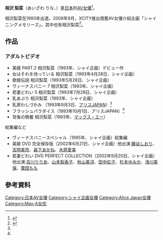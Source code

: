 {{AV女優|
|モデル名=相沢 梨菜
|ふりがな=あいざわ りな
|愛称=
|生年=1973
|生月=8
|生日=11
|出身地={{JPN}}
|血液型=[[ABO式血液型|型]]
|時点=1993年9月
|身長=153
|体重=
|バスト=84
|ウエスト=59
|ヒップ=87
|カップ=
|股下=
|靴=
|身体備考=
|ジャンル=[[日本成人影片|AV]]
|AV出演期間=1993年 - 
|活動備考=
|他の活動=
|その他=
}}

'''相沢 梨菜'''（あいざわ りな、{{bd|1973年|8月11日|||catIdx=相}}）是[[日本|日本]]的[[AV女優|AV女優]]<ref name="alice">{{cite web |url=http://www.alicejapan.co.jp/actress.php?actress_id=07e15d0990cf98bba38dca206caba7e6 |title=女優詳細 |publisher=アリスJAPAN |accessdate=2012-11-20 |archive-date=2014-08-31 |archive-url=https://web.archive.org/web/20140831130713/http://www.alicejapan.co.jp/actress.php?actress_id=07e15d0990cf98bba38dca206caba7e6 |dead-url=no }}</ref>。

相沢梨菜在1993年出道。2008年9月，XCITY推出懷舊AV女優介紹企画「シャイニングメモリーズ」，其中也有相沢梨菜<ref>{{cite web|url=http://xcity.jp/archives/free/shy/shining/index0809.html |title=懐かしの女優が今蘇る!! シャイニングメモリーズ |publisher=XCITY |accessdate=2012-11-20 }}</ref>。

== 作品 ==
{{Untranslated-jargon}}
=== アダルトビデオ ===
* 美姫 PART.2 相沢梨菜（1993年、シャイ企画）デビュー作
* 女はそれを待っている 相沢梨菜（1993年4月28日、シャイ企画）
* 歌姫伝説 相沢梨菜（1993年5月28日、シャイ企画）
* ヴィーナスバニー 7 相沢梨菜（1993年、シャイ企画）
* 若妻どれい 5 相沢梨菜（1993年7月28日、シャイ企画）
* 乳あぶり 相沢梨菜（1993年、シャイ企画）
* 乳房わしづかみ （1993年9月3日、[[アリスJAPAN|アリスJAPAN]]）<ref name="alice"/>
* フラッシュパラダイス（1993年10月1日、アリスJAPAN）<ref name="alice"/>
* 背後の晩餐 相沢梨菜（1993年、[[マックス・エー|マックス・エー]]）

; 総集編など
* ヴィーナスバニースペシャル（1995年、シャイ企画）総集編
* 美姫 DVD 完全保存版（2002年6月21日、シャイ企画）他出演:[[藤谷しおり|藤谷しおり]]、[[吉岡美奈|吉岡美奈]]、[[森下あかね|森下あかね]]、[[木原愛美|木原愛美]]
* 若妻どれい DVD PERFECT COLLECTION（2002年9月20日、シャイ企画）他出演:[[吉川りりあ|吉川りりあ]]、[[山本梨香子|山本梨香子]]、[[秋山美冴|秋山美冴]]、[[田中虹子|田中虹子]]、[[杉本ゆみか|杉本ゆみか]]、[[浅川美保|浅川美保]]、[[栗田もも|栗田もも]]

== 參考資料 ==
{{Reflist}}

{{DEFAULTSORT:あいさわ りな}}
[[Category:日本AV女優|Category:日本AV女優]]
[[Category:シャイ企画女優|Category:シャイ企画女優]]
[[Category:Alice_Japan女優|Category:Alice Japan女優]]
[[Category:Max-A女优|Category:Max-A女优]]

{{Pornstar-stub}}